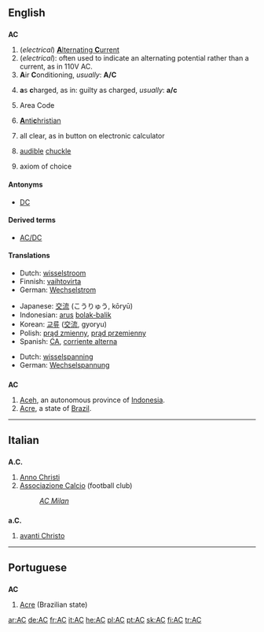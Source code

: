 {{see|Appendix:Variations of "ac"}}
==English==

==={{initialism}}===
'''AC'''

# (''electrical'') [[alternating current|'''A'''lternating '''C'''urrent]]
# (''electrical''): often used to indicate an alternating potential rather than a current, as in 110V AC.
# '''A'''ir '''C'''onditioning, ''usually'':  '''A/C'''
# {{law}} '''a'''s '''c'''harged, as in:  guilty as charged, ''usually'':  '''a/c'''
# Area Code
# {{religion}} [[Antichristian|'''A'''nti'''c'''hristian]]
# all clear, as in button on electronic calculator
# {{internet slang}} [[audible]] [[chuckle]]
# {{set theory}} axiom of choice

====Antonyms====
* [[DC]]

====Derived terms====
* [[AC/DC]]

====Translations====
{{trans-top|alternating current}}
* Dutch: [[wisselstroom]]
* Finnish: [[vaihtovirta]]
* German: [[Wechselstrom]] {{m}}
{{trans-mid}}
* Japanese: [[交流]] (こうりゅう, kōryū)
* Indonesian: [[arus]] [[bolak-balik]]
* Korean: [[교류]] ([[交流]], gyoryu)
* Polish: [[prąd zmienny]], [[prąd przemienny]]
* Spanish: [[CA#Spanish|CA]], [[corriente alterna]]
{{trans-bottom}}
{{trans-top|alternating potential}}
* Dutch: [[wisselspanning]]
* German: [[Wechselspannung]]
{{trans-mid}}
{{trans-bottom}}

==={{abbreviation}}===
'''AC'''

# [[Aceh]], an autonomous province of [[Indonesia]].
#[[Acre]], a state of [[Brazil]].
----

==Italian==

==={{abbreviation}}===
'''A.C.'''

# [[Anno Christi]]
# [[Associazione Calcio]] (football club)
#:''[[w:AC Milan|AC Milan]]''
==={{abbreviation}}===
'''a.C.'''

# [[avanti Christo]]

----

==Portuguese==

==={{abbreviation}}===
'''AC'''

# [[Acre]] (Brazilian state)

[[ar:AC]]
[[de:AC]]
[[fr:AC]]
[[it:AC]]
[[he:AC]]
[[pl:AC]]
[[pt:AC]]
[[sk:AC]]
[[fi:AC]]
[[tr:AC]]
